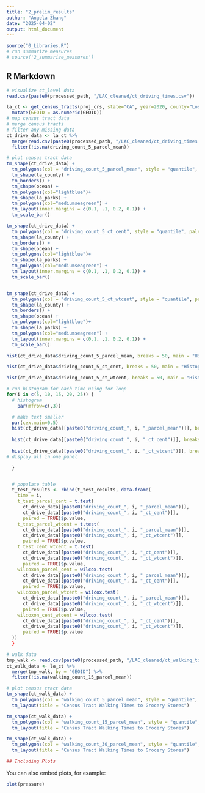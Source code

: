 ```yaml
---
title: "2_prelim_results"
author: "Angela Zhang"
date: "2025-04-02"
output: html_document
---
```


```r
source("0_Libraries.R")
# run summarize measures
# source('2_summarize_measures')
```

## R Markdown


```r
# visualize ct_level data
read.csv(paste0(processed_path, "/LAC_cleaned/ct_driving_times.csv")) 

la_ct <- get_census_tracts(proj_crs, state="CA", year=2020, county="Los Angeles") %>%
  mutate(GEOID = as.numeric(GEOID)) 
# map census tract data 
# merge census tracts
# filter any missing data
ct_drive_data <- la_ct %>%
  merge(read.csv(paste0(processed_path, "/LAC_cleaned/ct_driving_times.csv")) , by = "GEOID") %>%
  filter(!is.na(driving_count_5_parcel_mean)) 

# plot census tract data
tm_shape(ct_drive_data) +
  tm_polygons(col = "driving_count_5_parcel_mean", style = "quantile", palette = "Blues") +
  tm_shape(la_county) +
  tm_borders() +
  tm_shape(ocean) +
  tm_polygons(col="lightblue")+
  tm_shape(la_parks) +
  tm_polygons(col="mediumseagreen") +
  tm_layout(inner.margins = c(0.1, .1, 0.2, 0.1)) +
  tm_scale_bar()

tm_shape(ct_drive_data) +
  tm_polygons(col = "driving_count_5_ct_cent", style = "quantile", palette = "Blues")  +
  tm_shape(la_county) +
  tm_borders() +
  tm_shape(ocean) +
  tm_polygons(col="lightblue")+
  tm_shape(la_parks) +
  tm_polygons(col="mediumseagreen") +
  tm_layout(inner.margins = c(0.1, .1, 0.2, 0.1)) +
  tm_scale_bar()


tm_shape(ct_drive_data) +
  tm_polygons(col = "driving_count_5_ct_wtcent", style = "quantile", palette = "Blues") +
  tm_shape(la_county) +
  tm_borders() +
  tm_shape(ocean) +
  tm_polygons(col="lightblue")+
  tm_shape(la_parks) +
  tm_polygons(col="mediumseagreen") +
  tm_layout(inner.margins = c(0.1, .1, 0.2, 0.1)) +
  tm_scale_bar()


```

```r

hist(ct_drive_data$driving_count_5_parcel_mean, breaks = 50, main = "Histogram", xlab = "Markets with 5 minutes driving time", col = "lightblue")

hist(ct_drive_data$driving_count_5_ct_cent, breaks = 50, main = "Histogram", xlab = "Markets with 5 minutes driving time", col = "lightblue")

hist(ct_drive_data$driving_count_5_ct_wtcent, breaks = 50, main = "Histogram", xlab = "Markets with 5 minutes driving time", col = "lightblue")

# run histogram for each time using for loop
for(i in c(5, 10, 15, 20, 25)) {
  # histogram
    par(mfrow=c(,3))

  # make text smaller
  par(cex.main=0.5)
  hist(ct_drive_data[[paste0("driving_count_", i, "_parcel_mean")]], breaks = 50, main = paste0("Histogram of Markets with ", i, " minutes driving time"), col = "lightblue")
  
  hist(ct_drive_data[[paste0("driving_count_", i, "_ct_cent")]], breaks = 50, main = paste0("Histogram of Markets with ", i, " minutes driving time"), col = "lightblue")
  
  hist(ct_drive_data[[paste0("driving_count_", i, "_ct_wtcent")]], breaks = 50, main = paste0("Histogram of Markets with ", i, " minutes driving time"), col = "lightblue")
# display all in one panel

  }

```

```r



```



```r
  # populate table
  t_test_results <- rbind(t_test_results, data.frame(
    time = i,
    t_test_parcel_cent = t.test(
      ct_drive_data[[paste0("driving_count_", i, "_parcel_mean")]], 
      ct_drive_data[[paste0("driving_count_", i, "_ct_cent")]], 
      paired = TRUE)$p.value,
    t_test_parcel_wtcent = t.test(
      ct_drive_data[[paste0("driving_count_", i, "_parcel_mean")]], 
      ct_drive_data[[paste0("driving_count_", i, "_ct_wtcent")]], 
      paired = TRUE)$p.value,
    t_test_cent_wtcent = t.test(
      ct_drive_data[[paste0("driving_count_", i, "_ct_cent")]], 
      ct_drive_data[[paste0("driving_count_", i, "_ct_wtcent")]], 
      paired = TRUE)$p.value,
    wilcoxon_parcel_cent = wilcox.test(
      ct_drive_data[[paste0("driving_count_", i, "_parcel_mean")]], 
      ct_drive_data[[paste0("driving_count_", i, "_ct_cent")]], 
      paired = TRUE)$p.value,
    wilcoxon_parcel_wtcent = wilcox.test(
      ct_drive_data[[paste0("driving_count_", i, "_parcel_mean")]], 
      ct_drive_data[[paste0("driving_count_", i, "_ct_wtcent")]], 
      paired = TRUE)$p.value,
    wilcoxon_cent_wtcent = wilcox.test(
      ct_drive_data[[paste0("driving_count_", i, "_ct_cent")]], 
      ct_drive_data[[paste0("driving_count_", i, "_ct_wtcent")]], 
      paired = TRUE)$p.value
  ))
  }
```

```r
# walk data
tmp_walk <- read.csv(paste0(processed_path, "/LAC_cleaned/ct_walking_times.csv")) 
ct_walk_data <- la_ct %>%
  merge(tmp_walk, by = "GEOID") %>%
  filter(!is.na(walking_count_15_parcel_mean)) 

# plot census tract data
tm_shape(ct_walk_data) +
  tm_polygons(col = "walking_count_5_parcel_mean", style = "quantile", palette = "Blues") +
  tm_layout(title = "Census Tract Walking Times to Grocery Stores")

tm_shape(ct_walk_data) +
  tm_polygons(col = "walking_count_15_parcel_mean", style = "quantile", palette = "Blues") +
  tm_layout(title = "Census Tract Walking Times to Grocery Stores")

tm_shape(ct_walk_data) +
  tm_polygons(col = "walking_count_30_parcel_mean", style = "quantile", palette = "Blues") +
  tm_layout(title = "Census Tract Walking Times to Grocery Stores")

## Including Plots
```
You can also embed plots, for example:

```r
plot(pressure)
```

